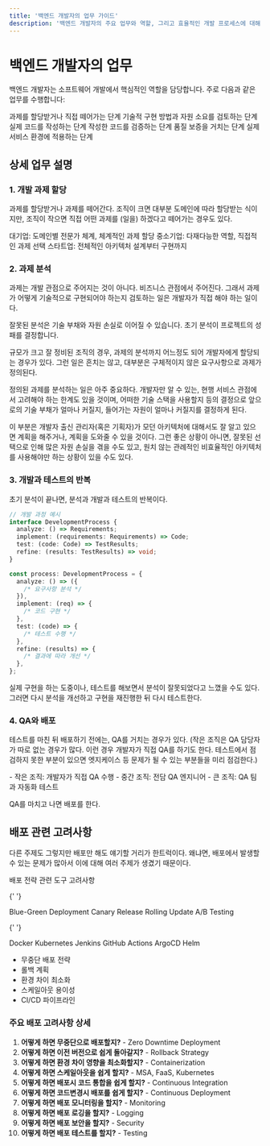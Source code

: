 ```yaml
---
title: '백엔드 개발자의 업무 가이드'
description: '백엔드 개발자의 주요 업무와 역할, 그리고 효율적인 개발 프로세스에 대해 알아봅니다'
---
```


# 백엔드 개발자의 업무

백엔드 개발자는 소프트웨어 개발에서 핵심적인 역할을 담당합니다. 주로 다음과 같은 업무를 수행합니다:

<Steps>
  <Step title='개발 과제 할당'>과제를 할당받거나 직접 떼어가는 단계</Step>
  <Step title='과제 분석'>기술적 구현 방법과 자원 소요를 검토하는 단계</Step>
  <Step title='개발'>실제 코드를 작성하는 단계</Step>
  <Step title='테스트'>작성한 코드를 검증하는 단계</Step>
  <Step title='QA(Quality Assurance)'>품질 보증을 거치는 단계</Step>
  <Step title='배포(Deployment)'>실제 서비스 환경에 적용하는 단계</Step>
</Steps>

## 상세 업무 설명

### 1. 개발 과제 할당

과제를 할당받거나 과제를 떼어간다. 조직이 크면 대부분 도메인에 따라 할당받는 식이지만, 조직이 작으면 직접 어떤 과제를 (일을) 하겠다고 떼어가는 경우도 있다.

<Callout type='info' title='조직 규모에 따른 차이'>
  대기업: 도메인별 전문가 체계, 체계적인 과제 할당 중소기업: 다재다능한 역할,
  직접적인 과제 선택 스타트업: 전체적인 아키텍처 설계부터 구현까지
</Callout>

### 2. 과제 분석

과제는 개발 관점으로 주어지는 것이 아니다. 비즈니스 관점에서 주어진다. 그래서 과제가 어떻게 기술적으로 구현되어야 하는지 검토하는 일은 개발자가 직접 해야 하는 일이다.

<Callout type='warning' title='분석의 중요성'>
  잘못된 분석은 기술 부채와 자원 손실로 이어질 수 있습니다. 초기 분석이
  프로젝트의 성패를 결정합니다.
</Callout>

규모가 크고 잘 정비된 조직의 경우, 과제의 분석까지 어느정도 되어 개발자에게 할당되는 경우가 있다. 그런 일은 흔치는 않고, 대부분은 구체적이지 않은 요구사항으로 과제가 정의된다.

정의된 과제를 분석하는 일은 아주 중요하다. 개발자만 알 수 있는, 현행 서비스 관점에서 고려해야 하는 한계도 있을 것이며, 어떠한 기술 스택을 사용할지 등의 결정으로 앞으로의 기술 부채가 얼마나 커질지, 들어가는 자원이 얼마나 커질지를 결정하게 된다.

이 부분은 개발자 출신 관리자(혹은 기획자)가 모던 아키텍처에 대해서도 잘 알고 있으면 계획을 해주거나, 계획을 도와줄 수 있을 것이다. 그런 좋은 상황이 아니면, 잘못된 선택으로 인해 많은 자원 손실을 겪을 수도 있고, 원치 않는 관례적인 비효율적인 아키텍처를 사용해야만 하는 상황이 있을 수도 있다.

### 3. 개발과 테스트의 반복

초기 분석이 끝나면, 분석과 개발과 테스트의 반복이다.

```typescript
// 개발 과정 예시
interface DevelopmentProcess {
  analyze: () => Requirements;
  implement: (requirements: Requirements) => Code;
  test: (code: Code) => TestResults;
  refine: (results: TestResults) => void;
}

const process: DevelopmentProcess = {
  analyze: () => ({
    /* 요구사항 분석 */
  }),
  implement: (req) => {
    /* 코드 구현 */
  },
  test: (code) => {
    /* 테스트 수행 */
  },
  refine: (results) => {
    /* 결과에 따라 개선 */
  },
};
```

실제 구현을 하는 도중이나, 테스트를 해보면서 분석이 잘못되었다고 느꼈을 수도 있다. 그러면 다시 분석을 개선하고 구현을 재진행한 뒤 다시 테스트한다.

### 4. QA와 배포

테스트를 마친 뒤 배포하기 전에는, QA를 거치는 경우가 있다. (작은 조직은 QA 담당자가 따로 없는 경우가 많다. 이런 경우 개발자가 직접 QA를 하기도 한다. 테스트에서 점검하지 못한 부분이 있으면 엣지케이스 등 문제가 될 수 있는 부분들을 미리 점검한다.)

<Callout type='note' title='QA 역할'>
  - 작은 조직: 개발자가 직접 QA 수행 - 중간 조직: 전담 QA 엔지니어 - 큰 조직: QA
  팀과 자동화 테스트
</Callout>

QA를 마치고 나면 배포를 한다.

## 배포 관련 고려사항

다른 주제도 그렇지만 배포만 해도 얘기할 거리가 한트럭이다. 왜냐면, 배포에서 발생할 수 있는 문제가 많아서 이에 대해 여러 주제가 생겼기 때문이다.

<Tabs defaultValue="deployment">
  <TabsList>
    <TabsTrigger value="deployment">배포 전략</TabsTrigger>
    <TabsTrigger value="tools">관련 도구</TabsTrigger>
    <TabsTrigger value="considerations">고려사항</TabsTrigger>
  </TabsList>

{' '}

<TabsContent value='deployment'>
  <div className='space-y-4'>
    <Badge variant='success'>Blue-Green Deployment</Badge>
    <Badge variant='outline'>Canary Release</Badge>
    <Badge variant='secondary'>Rolling Update</Badge>
    <Badge variant='default'>A/B Testing</Badge>
  </div>
</TabsContent>

{' '}

<TabsContent value='tools'>
  <div className='grid grid-cols-2 gap-2'>
    <Badge variant='outline'>Docker</Badge>
    <Badge variant='outline'>Kubernetes</Badge>
    <Badge variant='outline'>Jenkins</Badge>
    <Badge variant='outline'>GitHub Actions</Badge>
    <Badge variant='outline'>ArgoCD</Badge>
    <Badge variant='outline'>Helm</Badge>
  </div>
</TabsContent>

  <TabsContent value="considerations">
    <ul className="list-disc pl-5 space-y-1">
      <li>무중단 배포 전략</li>
      <li>롤백 계획</li>
      <li>환경 차이 최소화</li>
      <li>스케일아웃 용이성</li>
      <li>CI/CD 파이프라인</li>
    </ul>
  </TabsContent>
</Tabs>

### 주요 배포 고려사항 상세

1. **어떻게 하면 무중단으로 배포할지?** - Zero Downtime Deployment
2. **어떻게 하면 이전 버전으로 쉽게 돌아갈지?** - Rollback Strategy
3. **어떻게 하면 환경 차이 영향을 최소화할지?** - Containerization
4. **어떻게 하면 스케일아웃을 쉽게 할지?** - MSA, FaaS, Kubernetes
5. **어떻게 하면 배포시 코드 통합을 쉽게 할지?** - Continuous Integration
6. **어떻게 하면 코드변경시 배포를 쉽게 할지?** - Continuous Deployment
7. **어떻게 하면 배포 모니터링을 할지?** - Monitoring
8. **어떻게 하면 배포 로깅을 할지?** - Logging
9. **어떻게 하면 배포 보안을 할지?** - Security
10. **어떻게 하면 배포 테스트를 할지?** - Testing
